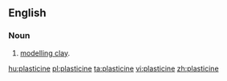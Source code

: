 {{also|Plasticine}}
==English==
{{wikipedia}}

===Noun===
{{en-noun}}

# [[modelling clay]].

[[hu:plasticine]]
[[pl:plasticine]]
[[ta:plasticine]]
[[vi:plasticine]]
[[zh:plasticine]]